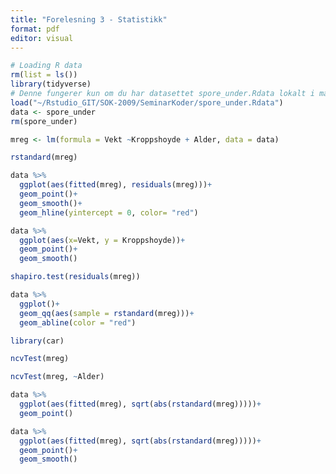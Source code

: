 ```yaml
---
title: "Forelesning 3 - Statistikk"
format: pdf
editor: visual
---
```


```r
# Loading R data
rm(list = ls())
library(tidyverse)
# Denne fungerer kun om du har datasettet spore_under.Rdata lokalt i mappen din
load("~/Rstudio_GIT/SOK-2009/SeminarKoder/spore_under.Rdata")
data <- spore_under
rm(spore_under)
```

```r
mreg <- lm(formula = Vekt ~Kroppshoyde + Alder, data = data)
```

```r
rstandard(mreg)
```

```r
data %>%
  ggplot(aes(fitted(mreg), residuals(mreg)))+
  geom_point()+
  geom_smooth()+
  geom_hline(yintercept = 0, color= "red")
```

```r
data %>%
  ggplot(aes(x=Vekt, y = Kroppshoyde))+
  geom_point()+
  geom_smooth()
```

```r
shapiro.test(residuals(mreg))
```

```r
data %>%
  ggplot()+
  geom_qq(aes(sample = rstandard(mreg)))+
  geom_abline(color = "red")
```

```r
library(car)
```

```r
ncvTest(mreg)
```

```r
ncvTest(mreg, ~Alder)
```

```r
data %>%
  ggplot(aes(fitted(mreg), sqrt(abs(rstandard(mreg)))))+
  geom_point()
```

```r
data %>%
  ggplot(aes(fitted(mreg), sqrt(abs(rstandard(mreg)))))+
  geom_point()+
  geom_smooth()
```

```r

```
